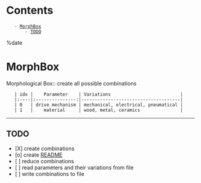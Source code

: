 = Contents =
    - [[#MorphBox|MorphBox]]
        - [[#MorphBox#TODO|TODO]]

%date
= MorphBox =

Morphological Box:: create all possible combinations

	| idx |    Parameter    | Variations                          |
	|:----|:---------------:|-------------------------------------|
	| 0   | drive mechanism | mechanical, electrical, pneumatical |
	| 1   |    material     | wood, metal, ceramics               |

-------------------------------------------------------------------

== TODO ==

* [X] 	create combinations
* [o] 	create [[https://github.com/Phydon/morphbox/blob/master/README.md|README]]
* [ ]	reduce combinations
* [ ]	read parameters and their variations from file
* [ ]	write combinations to file
